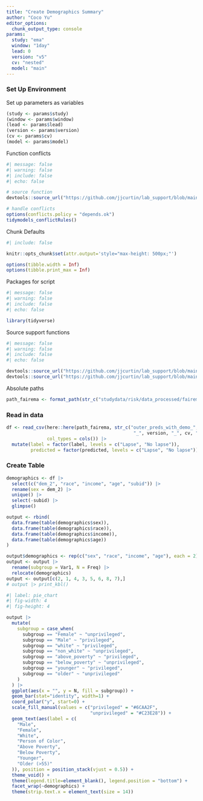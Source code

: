 ```yaml
---
title: "Create Demographics Summary"
author: "Coco Yu"
editor_options:
  chunk_output_type: console
params:
  study: "ema"
  window: "1day"
  lead: 0
  version: "v5"
  cv: "nested"
  model: "main"
---
```


### Set Up Environment

Set up parameters as variables
```r
(study <- params$study)
(window <- params$window)
(lead <- params$lead)
(version <- params$version)
(cv <- params$cv)
(model <- params$model)
```

Function conflicts
```r
#| message: false
#| warning: false
#| include: false
#| echo: false

# source function
devtools::source_url("https://github.com/jjcurtin/lab_support/blob/main/fun_ml.R?raw=true")

# handle conflicts
options(conflicts.policy = "depends.ok")
tidymodels_conflictRules()
```

Chunk Defaults
```r
#| include: false

knitr::opts_chunk$set(attr.output='style="max-height: 500px;"')

options(tibble.width = Inf)
options(tibble.print_max = Inf)
```

Packages for script
```r
#| message: false
#| warning: false
#| include: false
#| echo: false

library(tidyverse)
```

Source support functions
```r
#| message: false
#| warning: false
#| include: false
#| echo: false

devtools::source_url("https://github.com/jjcurtin/lab_support/blob/main/format_path.R?raw=true")
devtools::source_url("https://github.com/jjcurtin/lab_support/blob/main/fun_eda.R?raw=true")
```

Absolute paths
```r
path_fairema <- format_path(str_c("studydata/risk/data_processed/fairema"))
```

### Read in data

```r
df <- read_csv(here::here(path_fairema, str_c("outer_preds_with_demo_", window, "_", lead,
                                               "_", version, "_", cv, "_", model, ".csv")),
               col_types = cols()) |> 
  mutate(label = factor(label, levels = c("Lapse", "No lapse")),
         predicted = factor(predicted, levels = c("Lapse", "No lapse"))) |> glimpse()
```

### Create Table
```r
demographics <- df |> 
  select(c("dem_2", "race", "income", "age", "subid")) |> 
  rename(sex = dem_2) |>
  unique() |> 
  select(-subid) |> 
  glimpse()
```

```r
output <- rbind(
  data.frame(table(demographics$sex)),
  data.frame(table(demographics$race)),
  data.frame(table(demographics$income)),
  data.frame(table(demographics$age))
)

output$demographics <- rep(c("sex", "race", "income", "age"), each = 2)
output <- output |> 
  rename(subgroup = Var1, N = Freq) |> 
  relocate(demographics)
output <- output[c(2, 1, 4, 3, 5, 6, 8, 7),]
# output |> print_kbl()
```


```r
#| label: pie_chart
#| fig-width: 4
#| fig-height: 4

output |> 
  mutate(
    subgroup = case_when(
      subgroup == "Female" ~ "unprivileged",
      subgroup == "Male" ~ "privileged",
      subgroup == "white" ~ "privileged",
      subgroup == "non_white" ~ "unprivileged",
      subgroup == "above_poverty" ~ "privileged",
      subgroup == "below_poverty" ~ "unprivileged",
      subgroup == "younger" ~ "privileged",
      subgroup == "older" ~ "unprivileged"
    )
  ) |> 
  ggplot(aes(x = "", y = N, fill = subgroup)) + 
  geom_bar(stat="identity", width=1) +
  coord_polar("y", start=0) +
  scale_fill_manual(values = c("privileged" = "#6CAA2F",
                               "unprivileged" = "#C23E28")) +
  geom_text(aes(label = c(
    "Male",
    "Female",
    "White",
    "Person of Color",
    "Above Poverty",
    "Below Poverty",
    "Younger",
    "Older (>55)"
  )), position = position_stack(vjust = 0.5)) +
  theme_void() +
  theme(legend.title=element_blank(), legend.position = "bottom") +
  facet_wrap(~demographics) +
  theme(strip.text.x = element_text(size = 14))
```